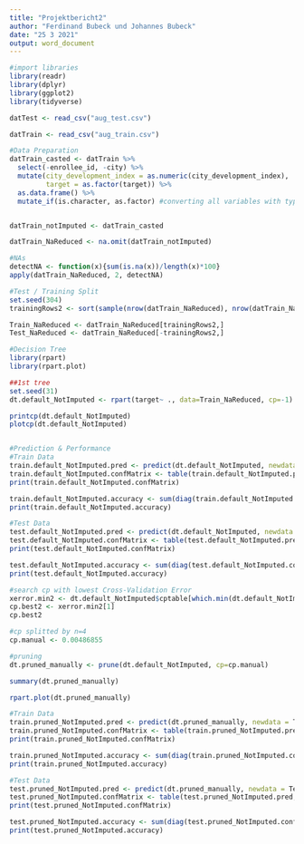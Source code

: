 ```yaml
---
title: "Projektbericht2"
author: "Ferdinand Bubeck und Johannes Bubeck"
date: "25 3 2021"
output: word_document
---
```

```r
#import libraries
library(readr)
library(dplyr)
library(ggplot2)
library(tidyverse)

datTest <- read_csv("aug_test.csv")

datTrain <- read_csv("aug_train.csv")

#Data Preparation
datTrain_casted <- datTrain %>% 
  select(-enrollee_id, -city) %>%
  mutate(city_development_index = as.numeric(city_development_index),
         target = as.factor(target)) %>% 
  as.data.frame() %>%
  mutate_if(is.character, as.factor) #converting all variables with type=char to factor


datTrain_notImputed <- datTrain_casted

datTrain_NaReduced <- na.omit(datTrain_notImputed)

#NAs
detectNA <- function(x){sum(is.na(x))/length(x)*100}
apply(datTrain_NaReduced, 2, detectNA)

#Test / Training Split
set.seed(304)
trainingRows2 <- sort(sample(nrow(datTrain_NaReduced), nrow(datTrain_NaReduced)*.7))

Train_NaReduced <- datTrain_NaReduced[trainingRows2,]
Test_NaReduced <- datTrain_NaReduced[-trainingRows2,]

#Decision Tree
library(rpart)
library(rpart.plot)

##1st tree
set.seed(31)
dt.default_NotImputed <- rpart(target~ ., data=Train_NaReduced, cp=-1)

printcp(dt.default_NotImputed)
plotcp(dt.default_NotImputed)


#Prediction & Performance
#Train Data
train.default_NotImputed.pred <- predict(dt.default_NotImputed, newdata = Train_NaReduced, type = "class")
train.default_NotImputed.confMatrix <- table(train.default_NotImputed.pred, Train_NaReduced[, 12])
print(train.default_NotImputed.confMatrix)

train.default_NotImputed.accuracy <- sum(diag(train.default_NotImputed.confMatrix))/sum(train.default_NotImputed.confMatrix)
print(train.default_NotImputed.accuracy)

#Test Data
test.default_NotImputed.pred <- predict(dt.default_NotImputed, newdata = Test_NaReduced, type = "class")
test.default_NotImputed.confMatrix <- table(test.default_NotImputed.pred, Test_NaReduced[, 12])
print(test.default_NotImputed.confMatrix)

test.default_NotImputed.accuracy <- sum(diag(test.default_NotImputed.confMatrix))/sum(test.default_NotImputed.confMatrix)
print(test.default_NotImputed.accuracy)

#search cp with lowest Cross-Validation Error
xerror.min2 <- dt.default_NotImputed$cptable[which.min(dt.default_NotImputed$cptable[,4]),]
cp.best2 <- xerror.min2[1]
cp.best2

#cp splitted by n=4
cp.manual <- 0.00486855

#pruning
dt.pruned_manually <- prune(dt.default_NotImputed, cp=cp.manual)

summary(dt.pruned_manually)

rpart.plot(dt.pruned_manually)

#Train Data
train.pruned_NotImputed.pred <- predict(dt.pruned_manually, newdata = Train_NaReduced, type = "class")
train.pruned_NotImputed.confMatrix <- table(train.pruned_NotImputed.pred, Train_NaReduced[, 12])
print(train.pruned_NotImputed.confMatrix)

train.pruned_NotImputed.accuracy <- sum(diag(train.pruned_NotImputed.confMatrix))/sum(train.pruned_NotImputed.confMatrix)
print(train.pruned_NotImputed.accuracy)

#Test Data
test.pruned_NotImputed.pred <- predict(dt.pruned_manually, newdata = Test_NaReduced, type = "class")
test.pruned_NotImputed.confMatrix <- table(test.pruned_NotImputed.pred, Test_NaReduced[, 12])
print(test.pruned_NotImputed.confMatrix)

test.pruned_NotImputed.accuracy <- sum(diag(test.pruned_NotImputed.confMatrix))/sum(test.pruned_NotImputed.confMatrix)
print(test.pruned_NotImputed.accuracy)

```

